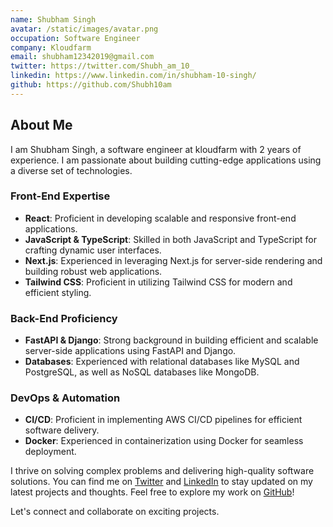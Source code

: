```yaml
---
name: Shubham Singh
avatar: /static/images/avatar.png
occupation: Software Engineer
company: Kloudfarm
email: shubham12342019@gmail.com
twitter: https://twitter.com/Shubh_am_10_
linkedin: https://www.linkedin.com/in/shubham-10-singh/
github: https://github.com/Shubh10am
---
```


## About Me

I am Shubham Singh, a software engineer at kloudfarm with 2 years of experience. I am passionate about building cutting-edge applications using a diverse set of technologies.

### Front-End Expertise

- **React**: Proficient in developing scalable and responsive front-end applications.
- **JavaScript & TypeScript**: Skilled in both JavaScript and TypeScript for crafting dynamic user interfaces.
- **Next.js**: Experienced in leveraging Next.js for server-side rendering and building robust web applications.
- **Tailwind CSS**: Proficient in utilizing Tailwind CSS for modern and efficient styling.

### Back-End Proficiency

- **FastAPI & Django**: Strong background in building efficient and scalable server-side applications using FastAPI and Django.
- **Databases**: Experienced with relational databases like MySQL and PostgreSQL, as well as NoSQL databases like MongoDB.

### DevOps & Automation
- **CI/CD**: Proficient in implementing AWS CI/CD pipelines for efficient software delivery.
- **Docker**: Experienced in containerization using Docker for seamless deployment. 

I thrive on solving complex problems and delivering high-quality software solutions. You can find me on [Twitter](https://twitter.com/Shubh_am_10_) and [LinkedIn](https://www.linkedin.com/in/shubham-10-singh/) to stay updated on my latest projects and thoughts. Feel free to explore my work on [GitHub](https://github.com/Shubh10am)!

Let's connect and collaborate on exciting projects.
